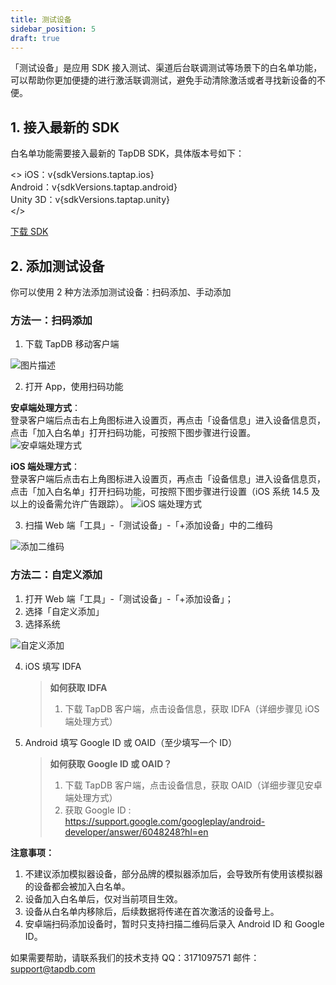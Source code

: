 ```yaml
---
title: 测试设备
sidebar_position: 5
draft: true
---
```



「测试设备」是应用 SDK 接入测试、渠道后台联调测试等场景下的白名单功能，可以帮助你更加便捷的进行激活联调测试，避免手动清除激活或者寻找新设备的不便。

## 1. 接入最新的 SDK

白名单功能需要接入最新的 TapDB SDK，具体版本号如下：

<>
iOS：v{sdkVersions.taptap.ios}<br />
Android：v{sdkVersions.taptap.android}<br />
Unity 3D：v{sdkVersions.taptap.unity}<br />
</><br />

[下载 SDK](/tap-download)

## 2. 添加测试设备

你可以使用 2 种方法添加测试设备：扫码添加、手动添加

### 方法一：扫码添加

1. 下载 TapDB 移动客户端

![图片描述](/img/app-dl-qr.png)

2. 打开 App，使用扫码功能

**安卓端处理方式**：<br/>
登录客户端后点击右上角图标进入设置页，再点击「设备信息」进入设备信息页，点击「加入白名单」打开扫码功能，可按照下图步骤进行设置。
![安卓端处理方式](/img/customEvent/whitelist/Android-whitelist.png)

**iOS 端处理方式**：<br/>
登录客户端后点击右上角图标进入设置页，再点击「设备信息」进入设备信息页，点击「加入白名单」打开扫码功能，可按照下图步骤进行设置（iOS 系统 14.5 及以上的设备需允许广告跟踪）。
![iOS 端处理方式](/img/customEvent/whitelist/iOS-whitelist.png)

3. 扫描 Web 端「工具」-「测试设备」-「+添加设备」中的二维码

![添加二维码](/img/customEvent/whitelist/web-whitelist.png)

### 方法二：自定义添加

1. 打开 Web 端「工具」-「测试设备」-「+添加设备」；
2. 选择「自定义添加」
3. 选择系统

![自定义添加](/img/customEvent/whitelist/zidingyi-whitelist.png)

4. iOS 填写 IDFA

   > **如何获取 IDFA**
   >
   > 1. 下载 TapDB 客户端，点击设备信息，获取 IDFA（详细步骤见 iOS 端处理方式）

5. Android 填写 Google ID 或 OAID（至少填写一个 ID）
   > **如何获取 Google ID 或 OAID？**
   >
   > 1. 下载 TapDB 客户端，点击设备信息，获取 OAID（详细步骤见安卓端处理方式）
   > 2. 获取 Google ID : <https://support.google.com/googleplay/android-developer/answer/6048248?hl=en>

**注意事项：**

1. 不建议添加模拟器设备，部分品牌的模拟器添加后，会导致所有使用该模拟器的设备都会被加入白名单。
2. 设备加入白名单后，仅对当前项目生效。
3. 设备从白名单内移除后，后续数据将传递在首次激活的设备号上。
4. 安卓端扫码添加设备时，暂时只支持扫描二维码后录入 Android ID 和 Google ID。

如果需要帮助，请联系我们的技术支持
QQ：3171097571
邮件：support@tapdb.com
